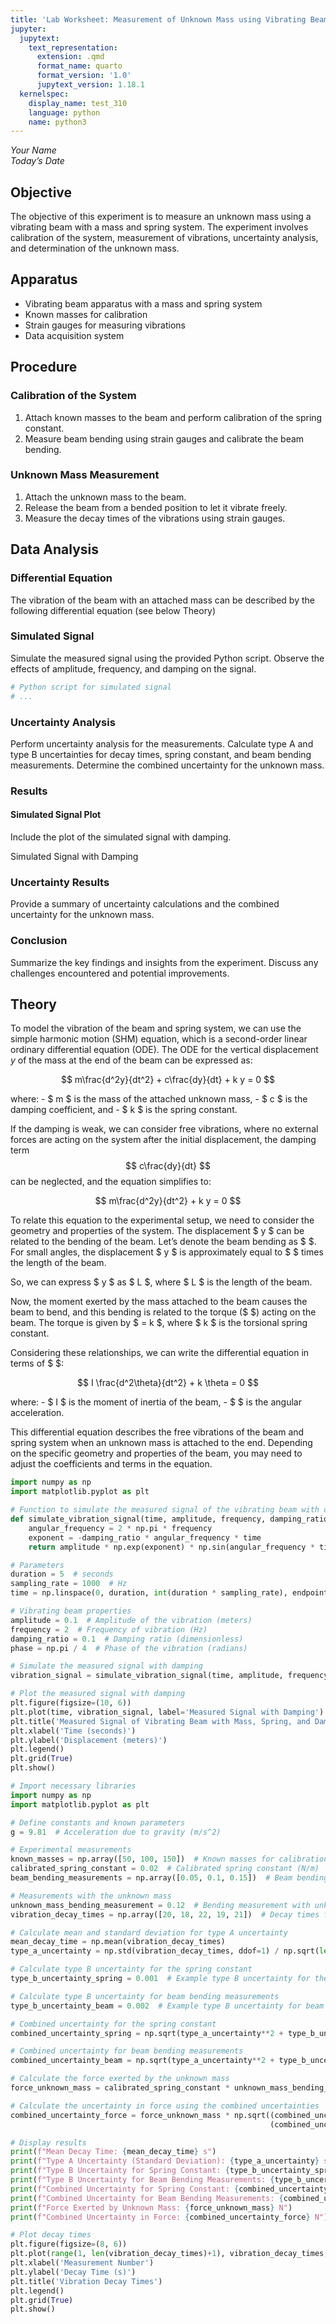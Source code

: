 ```yaml
---
title: 'Lab Worksheet: Measurement of Unknown Mass using Vibrating Beam'
jupyter:
  jupytext:
    text_representation:
      extension: .qmd
      format_name: quarto
      format_version: '1.0'
      jupytext_version: 1.18.1
  kernelspec:
    display_name: test_310
    language: python
    name: python3
---
```



*Your Name*  
*Today's Date*

## Objective

The objective of this experiment is to measure an unknown mass using a vibrating beam with a mass and spring system. The experiment involves calibration of the system, measurement of vibrations, uncertainty analysis, and determination of the unknown mass.

## Apparatus

- Vibrating beam apparatus with a mass and spring system
- Known masses for calibration
- Strain gauges for measuring vibrations
- Data acquisition system

## Procedure

### Calibration of the System

1. Attach known masses to the beam and perform calibration of the spring constant.
2. Measure beam bending using strain gauges and calibrate the beam bending.

### Unknown Mass Measurement

1. Attach the unknown mass to the beam.
2. Release the beam from a bended position to let it vibrate freely.
3. Measure the decay times of the vibrations using strain gauges.

## Data Analysis

### Differential Equation

The vibration of the beam with an attached mass can be described by the following differential equation (see below Theory)

### Simulated Signal

Simulate the measured signal using the provided Python script. Observe the effects of amplitude, frequency, and damping on the signal.

```python
# Python script for simulated signal
# ...
```

### Uncertainty Analysis

Perform uncertainty analysis for the measurements. Calculate type A and type B uncertainties for decay times, spring constant, and beam bending measurements. Determine the combined uncertainty for the unknown mass.


### Results
#### Simulated Signal Plot

Include the plot of the simulated signal with damping.

Simulated Signal with Damping


### Uncertainty Results

Provide a summary of uncertainty calculations and the combined uncertainty for the unknown mass.

### Conclusion

Summarize the key findings and insights from the experiment. Discuss any challenges encountered and potential improvements.


## Theory

To model the vibration of the beam and spring system, we can use the simple harmonic motion (SHM) equation, which is a second-order linear ordinary differential equation (ODE). The ODE for the vertical displacement $y$ of the mass at the end of the beam can be expressed as:

$$ m\frac{d^2y}{dt^2} + c\frac{dy}{dt} + k y = 0 $$

where:
- $ m $ is the mass of the attached unknown mass,
- $ c $ is the damping coefficient, and
- $ k $ is the spring constant.

If the damping is weak, we can consider free vibrations, where no external forces are acting on the system after the initial displacement, the damping term $$ c\frac{dy}{dt} $$ can be neglected, and the equation simplifies to:

$$ m\frac{d^2y}{dt^2} + k y = 0 $$

To relate this equation to the experimental setup, we need to consider the geometry and properties of the system. The displacement $ y $ can be related to the bending of the beam. Let's denote the beam bending as $ \theta $. For small angles, the displacement $ y $ is approximately equal to $ \theta $ times the length of the beam.

So, we can express $ y $ as $ L \theta $, where $ L $ is the length of the beam.

Now, the moment exerted by the mass attached to the beam causes the beam to bend, and this bending is related to the torque ($ \tau $) acting on the beam. The torque is given by $ \tau = k \theta $, where $ k $ is the torsional spring constant.

Considering these relationships, we can write the differential equation in terms of $ \theta $:

$$ I \frac{d^2\theta}{dt^2} + k \theta = 0 $$

where:
- $ I $ is the moment of inertia of the beam,
- $ \frac{d^2\theta}{dt^2} $ is the angular acceleration.

This differential equation describes the free vibrations of the beam and spring system when an unknown mass is attached to the end. Depending on the specific geometry and properties of the beam, you may need to adjust the coefficients and terms in the equation.

```python
import numpy as np
import matplotlib.pyplot as plt

# Function to simulate the measured signal of the vibrating beam with damping
def simulate_vibration_signal(time, amplitude, frequency, damping_ratio, phase):
    angular_frequency = 2 * np.pi * frequency
    exponent = -damping_ratio * angular_frequency * time
    return amplitude * np.exp(exponent) * np.sin(angular_frequency * time + phase)

# Parameters
duration = 5  # seconds
sampling_rate = 1000  # Hz
time = np.linspace(0, duration, int(duration * sampling_rate), endpoint=False)

# Vibrating beam properties
amplitude = 0.1  # Amplitude of the vibration (meters)
frequency = 2  # Frequency of vibration (Hz)
damping_ratio = 0.1  # Damping ratio (dimensionless)
phase = np.pi / 4  # Phase of the vibration (radians)

# Simulate the measured signal with damping
vibration_signal = simulate_vibration_signal(time, amplitude, frequency, damping_ratio, phase)

# Plot the measured signal with damping
plt.figure(figsize=(10, 6))
plt.plot(time, vibration_signal, label='Measured Signal with Damping')
plt.title('Measured Signal of Vibrating Beam with Mass, Spring, and Damping')
plt.xlabel('Time (seconds)')
plt.ylabel('Displacement (meters)')
plt.legend()
plt.grid(True)
plt.show()
```

```python
# Import necessary libraries
import numpy as np
import matplotlib.pyplot as plt

# Define constants and known parameters
g = 9.81  # Acceleration due to gravity (m/s^2)

# Experimental measurements
known_masses = np.array([50, 100, 150])  # Known masses for calibration (grams)
calibrated_spring_constant = 0.02  # Calibrated spring constant (N/m)
beam_bending_measurements = np.array([0.05, 0.1, 0.15])  # Beam bending measurements (m)

# Measurements with the unknown mass
unknown_mass_bending_measurement = 0.12  # Bending measurement with unknown mass (m)
vibration_decay_times = np.array([20, 18, 22, 19, 21])  # Decay times for vibrations (s)

# Calculate mean and standard deviation for type A uncertainty
mean_decay_time = np.mean(vibration_decay_times)
type_a_uncertainty = np.std(vibration_decay_times, ddof=1) / np.sqrt(len(vibration_decay_times))

# Calculate type B uncertainty for the spring constant
type_b_uncertainty_spring = 0.001  # Example type B uncertainty for the spring constant (N/m)

# Calculate type B uncertainty for beam bending measurements
type_b_uncertainty_beam = 0.002  # Example type B uncertainty for beam bending measurements (m)

# Combined uncertainty for the spring constant
combined_uncertainty_spring = np.sqrt(type_a_uncertainty**2 + type_b_uncertainty_spring**2)

# Combined uncertainty for beam bending measurements
combined_uncertainty_beam = np.sqrt(type_a_uncertainty**2 + type_b_uncertainty_beam**2)

# Calculate the force exerted by the unknown mass
force_unknown_mass = calibrated_spring_constant * unknown_mass_bending_measurement

# Calculate the uncertainty in force using the combined uncertainties
combined_uncertainty_force = force_unknown_mass * np.sqrt((combined_uncertainty_spring/calibrated_spring_constant)**2 +
                                                          (combined_uncertainty_beam/unknown_mass_bending_measurement)**2)

# Display results
print(f"Mean Decay Time: {mean_decay_time} s")
print(f"Type A Uncertainty (Standard Deviation): {type_a_uncertainty} s")
print(f"Type B Uncertainty for Spring Constant: {type_b_uncertainty_spring} N/m")
print(f"Type B Uncertainty for Beam Bending Measurements: {type_b_uncertainty_beam} m")
print(f"Combined Uncertainty for Spring Constant: {combined_uncertainty_spring} N/m")
print(f"Combined Uncertainty for Beam Bending Measurements: {combined_uncertainty_beam} m")
print(f"Force Exerted by Unknown Mass: {force_unknown_mass} N")
print(f"Combined Uncertainty in Force: {combined_uncertainty_force} N")

# Plot decay times
plt.figure(figsize=(8, 6))
plt.plot(range(1, len(vibration_decay_times)+1), vibration_decay_times, 'o-', label='Decay Times')
plt.xlabel('Measurement Number')
plt.ylabel('Decay Time (s)')
plt.title('Vibration Decay Times')
plt.legend()
plt.grid(True)
plt.show()
```
